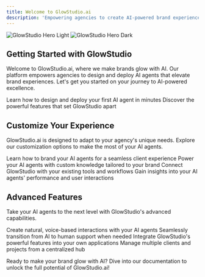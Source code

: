 ```yaml
---
title: Welcome to GlowStudio.ai
description: 'Empowering agencies to create AI-powered brand experiences'
---
```


<img
  className="block dark:hidden"
  src="/images/glowstudio-hero.png"
  alt="GlowStudio Hero Light"
/>
<img
  className="hidden dark:block"
  src="/images/glowstudio-hero.png"
  alt="GlowStudio Hero Dark"
/>

## Getting Started with GlowStudio

Welcome to GlowStudio.ai, where we make brands glow with AI. Our platform empowers agencies to design and deploy AI agents that elevate brand experiences. Let's get you started on your journey to AI-powered excellence.

<CardGroup cols={2}>
  <Card
    title="Create Your First Agent"
    icon="robot"
    href="/agent-creation/overview"
  >
    Learn how to design and deploy your first AI agent in minutes
  </Card>
  <Card
    title="Explore Features"
    icon="stars"
    href="/features/ai-models"
  >
    Discover the powerful features that set GlowStudio apart
  </Card>
</CardGroup>

## Customize Your Experience

GlowStudio.ai is designed to adapt to your agency's unique needs. Explore our customization options to make the most of your AI agents.

<CardGroup cols={2}>
  <Card
    title="Whitelabeling"
    icon="paintbrush"
    href="/whitelabeling/overview"
  >
    Learn how to brand your AI agents for a seamless client experience
  </Card>
  <Card
    title="Knowledge Base"
    icon="book"
    href="/agent-creation/knowledgebase/overview"
  >
    Power your AI agents with custom knowledge tailored to your brand
  </Card>
  <Card
    title="Integrations"
    icon="puzzle-piece"
    href="/integration/deployment"
  >
    Connect GlowStudio with your existing tools and workflows
  </Card>
  <Card
    title="Analytics Dashboard"
    icon="chart-line"
    href="/features/analytics"
  >
    Gain insights into your AI agents' performance and user interactions
  </Card>
</CardGroup>

## Advanced Features

Take your AI agents to the next level with GlowStudio's advanced capabilities.

<CardGroup cols={2}>
  <Card
    title="Voice to Voice"
    icon="microphone"
    href="/features/voice-to-voice"
  >
    Create natural, voice-based interactions with your AI agents
  </Card>
  <Card
    title="Live Handoff"
    icon="users"
    href="/features/live-handoff"
  >
    Seamlessly transition from AI to human support when needed
  </Card>
  <Card
    title="API Reference"
    icon="code"
    href="/api-reference/introduction"
  >
    Integrate GlowStudio's powerful features into your own applications
  </Card>
  <Card
    title="Agency Dashboard"
    icon="building"
    href="/whitelabeling/agency-and-clients/setup"
  >
    Manage multiple clients and projects from a centralized hub
  </Card>
</CardGroup>

Ready to make your brand glow with AI? Dive into our documentation to unlock the full potential of GlowStudio.ai!